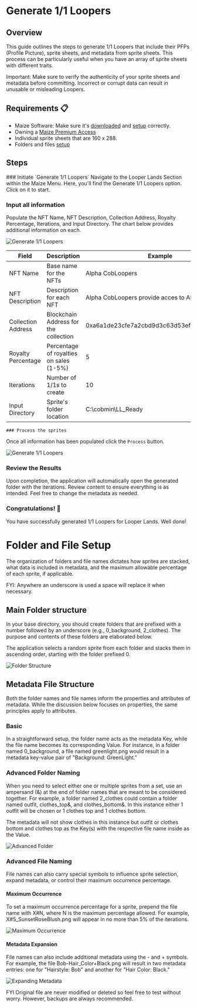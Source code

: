 
# Generate 1/1 Loopers

## Overview

This guide outlines the steps to generate 1/1 Loopers that include their PFPs (Profile Picture), sprite sheets, and metadata from sprite sheets. This process can be particularly useful when you have an array of sprite sheets with different traits.

<Callout type="info" emoji="📘">
Important: Make sure to verify the authenticity of your sprite sheets and metadata before committing. Incorrect or corrupt data can result in unusable or misleading Loopers.
</Callout>

## Requirements 📋

- Maize Software: Make sure it's [downloaded](../download-maize) and [setup](../setup-maize) correctly.
- Owning a [Maize Premium Access](https://loopexchange.art/collection/maize-access/item/0x6692d7a147762ce9335746c7b062576ef9834500f5546a29c724c55752f668c7)
- Individual sprite sheets that are 160 x 288.
- Folders and files [setup](generate-1of1-loopers#folder-and-file-setup)

## Steps

<Steps>
    ### Initiate `Generate 1/1 Loopers` 
    Navigate to the Looper Lands Section within the Maize Menu. Here, you'll find the Generate 1/1 Loopers option. Click on it to start.
    
  ### Input all information
  Populate the NFT Name, NFT Description, Collection Address, Royalty Percentage, Iterations, and Input Directory. The chart below provides additional information on each.

![Generate 1/1 Loopers](/images/tutorials/generate1of1Loopers/generate1of1loopers.png)

| Field | Description | Example |
|----------|----------|----------|
| NFT Name | Base name for the NFTs | Alpha CobLoopers |
| NFT Description | Description for each NFT | Alpha CobLoopers provide acces to Alpha Fields! |
| Collection Address | Blockchain Address for the collection | 0xa6a1de23cfe7a2cbd9d3c63d53efd263426bc8ed |
| Royalty Percentage | Percentage of royalties on sales (1-5%) | 5 |
| Iterations | Number of 1/1s to create | 10 |
| Input Directory | Sprite's folder location | C:\cobmin\LL_Ready |

    ### Process the sprites
Once all information has been populated click the `Process` button.

![Generate 1/1 Loopers](/images/tutorials/generate1of1Loopers/processFiles.png)

  ### Review the Results
  Upon completion, the application will automatically open the generated folder with the iterations. Review content to ensure everything is as intended. Feel free to change the metadata as needed.

<ImageStacking image1="/images/tutorials/generate1of1Loopers/fileIterations.png" image2="/images/tutorials/generate1of1Loopers/iterationFiles.png" />

  ### Congratulations! 🎉
You have successfully generated 1/1 Loopers for Looper Lands. Well done!

</Steps>

# Folder and File Setup

The organization of folders and file names dictates how sprites are stacked, what data is included in metadata, and the maximum allowable percentage of each sprite, if applicable.

<Callout type="info" emoji="📘">
FYI: Anywhere an underscore is used a space will replace it when necessary.
</Callout>

## Main Folder structure

In your base directory, you should create folders that are prefixed with a number followed by an underscore (e.g., 0_background, 2_clothes). The purpose and contents of these folders are elaborated below.

The application selects a random sprite from each folder and stacks them in ascending order, starting with the folder prefixed 0.

![Folder Structure](/images/tutorials/generate1of1Loopers/folderStructure.png)

## Metadata File Structure
Both the folder names and file names inform the properties and attributes of metadata. While the discussion below focuses on properties, the same principles apply to attributes.

### Basic

In a straightforward setup, the folder name acts as the metadata Key, while the file name becomes its corresponding Value. For instance, in a folder named 0_background, a file named greenlight.png would result in a metadata key-value pair of "Background: GreenLight."
<ImageStacking image1="/images/tutorials/generate1of1Loopers/basicFileSetup.png" image2="/images/tutorials/generate1of1Loopers/basicMetadata.png" />

### Advanced Folder Naming
When you need to select either one or multiple sprites from a set, use an ampersand (&) at the end of folder names that are meant to be considered together. For example, a folder named 2_clothes could contain a folder named outfit, clothes_top&, and clothes_bottom&. In this instance either 1 outfit will be chosen or 1 clothes top and 1 clothes bottom.

The metadata will not show clothes in this instance but outfit or clothes bottom and clothes top as the Key(s) with the respective file name inside as the Value.

![Advanced Folder](/images/tutorials/generate1of1Loopers/advancedFolder.png)

### Advanced File Naming
File names can also carry special symbols to influence sprite selection, expand metadata, or control their maximum occurrence percentage.

#### Maximum Occurrence
To set a maximum occurrence percentage for a sprite, prepend the file name with X#N, where N is the maximum percentage allowed. For example, X#5_SunsetRoseBlush.png will appear in no more than 5% of the iterations.

![Maximum Occurrence](/images/tutorials/generate1of1Loopers/maxPercentage.png)

#### Metadata Expansion
File names can also include additional metadata using the - and + symbols. For example, the file Bob-Hair_Color+Black.png will result in two metadata entries: one for "Hairstyle: Bob" and another for "Hair Color: Black."

![Expanding Metadata](/images/tutorials/generate1of1Loopers/expandingMetadata.png)

<Callout type="info" emoji="📘">
    FYI Original file are never modified or deleted so feel free to test without worry. However, backups are always recommended.
</Callout>
